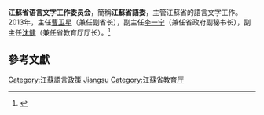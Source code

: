 {{Infobox PRCG
|机构名称 = 江蘇省语言文字工作委员会
|标志1    = Red star.svg
|标志1说明 =
|职位1    = 主任
|人员1    = [[曹卫星|曹卫星]] (2013)
|职位2    = 副主任
|人员2    = [[李一宁|李一宁]], [[沈健|沈健]] (2013)
|人数2    = 
|成立时间 =
|业务上级 = [[國家語委|國家語委]]
|组织上级 = [[江蘇省教育廳|江蘇省教育廳]]
|机构类型 = 
|中共上级 = 
|中共本级 = 
|行政级别 = 
|前身     =
|地址1    =
|邮编1    =
|官网     =
|电话1    =
|电话2    =
|传真1    =
|image1   =
|caption1 = 
}}
'''江蘇省语言文字工作委员会'''，簡稱'''江蘇省語委'''，主管江蘇省的語言文字工作。2013年，主任[[曹卫星|曹卫星]]（兼任副省长），副主任[[李一宁|李一宁]]（兼任省政府副秘书长），副主任[[沈健|沈健]]（兼任省教育厅厅长）。<ref>{{cite news|title=2013年度江苏省语委全体会议召开|newspaper=全国普通话培训测试信息资源网|date=2013-03-08|last=|first=|url=http://www.cltt.org/gongzuodongtai/xinwen/difangxinwen/2013030863.html|archiveurl=https://web.archive.org/web/20210131165119/http://www.cltt.org/gongzuodongtai/xinwen/difangxinwen/2013030863.html|archivedate=2021-01-31|accessdate=2021-01-31|dead-url=no}}</ref>

==參考文獻==
{{reflist}}

[[Category:江蘇語言政策|Category:江蘇語言政策]]
[[Category:省级语言文字工作委员会|Jiangsu]]
[[Category:江蘇省教育厅|Category:江蘇省教育厅]]